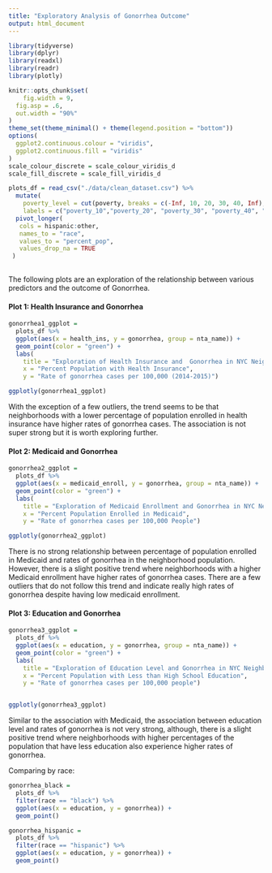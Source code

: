 ```yaml
---
title: "Exploratory Analysis of Gonorrhea Outcome"
output: html_document
---
```


```r
library(tidyverse)
library(dplyr)
library(readxl)
library(readr)
library(plotly)

knitr::opts_chunk$set(
	fig.width = 9, 
  fig.asp = .6,
  out.width = "90%"
)
theme_set(theme_minimal() + theme(legend.position = "bottom"))
options(
  ggplot2.continuous.colour = "viridis",
  ggplot2.continuous.fill = "viridis"
)
scale_colour_discrete = scale_colour_viridis_d
scale_fill_discrete = scale_fill_viridis_d
```
  
```r
plots_df = read_csv("./data/clean_dataset.csv") %>%
  mutate(
    poverty_level = cut(poverty, breaks = c(-Inf, 10, 20, 30, 40, Inf), 
    labels = c("poverty_10","poverty_20", "poverty_30", "poverty_40", "poverty_40+"))) %>% 
  pivot_longer(
   cols = hispanic:other,
   names_to = "race",
   values_to = "percent_pop",
   values_drop_na = TRUE
 ) 
  
```

The following plots are an exploration of the relationship between various predictors and the outcome of Gonorrhea.

#### Plot 1: Health Insurance and Gonorrhea 

```r
gonorrhea1_ggplot = 
  plots_df %>% 
  ggplot(aes(x = health_ins, y = gonorrhea, group = nta_name)) + 
  geom_point(color = "green") + 
  labs(
    title = "Exploration of Health Insurance and  Gonorrhea in NYC Neighborhoods",
    x = "Percent Population with Health Insurance",
    y = "Rate of gonorrhea cases per 100,000 (2014-2015)")

ggplotly(gonorrhea1_ggplot)

```

With the exception of a few outliers, the trend seems to be that neighborhoods with a lower percentage of population enrolled in health insurance have higher rates of gonorrhea cases. The association is not super strong but it is worth exploring further. 


#### Plot 2: Medicaid and Gonorrhea 

```r
gonorrhea2_ggplot = 
  plots_df %>% 
  ggplot(aes(x = medicaid_enroll, y = gonorrhea, group = nta_name)) +
  geom_point(color = "green") + 
  labs(
    title = "Exploration of Medicaid Enrollment and Gonorrhea in NYC Neighborhoods (2014-2015)",
    x = "Percent Population Enrolled in Medicaid",
    y = "Rate of gonorrhea cases per 100,000 People")

ggplotly(gonorrhea2_ggplot)

```

There is no strong relationship between percentage of population enrolled in Medicaid and rates of gonorrhea in the neighborhood population. However, there is a slight positive trend where neighborhoods with a higher Medicaid enrollment have higher rates of gonorrhea cases. There are a few outliers that do not follow this trend and indicate really high rates of gonorrhea despite having low medicaid enrollment. 


#### Plot 3: Education and Gonorrhea

```r
gonorrhea3_ggplot = 
  plots_df %>% 
  ggplot(aes(x = education, y = gonorrhea, group = nta_name)) +
  geom_point(color = "green") + 
  labs(
    title = "Exploration of Education Level and Gonorrhea in NYC Neighborhoods (2014-2015)",
    x = "Percent Population with Less than High School Education",
    y = "Rate of gonorrhea cases per 100,000 people")


ggplotly(gonorrhea3_ggplot)
```

Similar to the association with Medicaid, the association between education level and rates of gonorrhea is not very strong, although, there is a slight positive trend where neighborhoods with higher percentages of the population that have less education also experience higher rates of gonorrhea.    


Comparing by race:
```r
gonorrhea_black = 
  plots_df %>% 
  filter(race == "black") %>% 
  ggplot(aes(x = education, y = gonorrhea)) +
  geom_point()

gonorrhea_hispanic = 
  plots_df %>% 
  filter(race == "hispanic") %>% 
  ggplot(aes(x = education, y = gonorrhea)) +
  geom_point()
```

